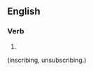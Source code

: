 ==English==

===Verb===
{{head|en|verb form}}

# {{present participle of|en|unsubscribe|nocat=1}}
(inscribing, unsubscribing.)